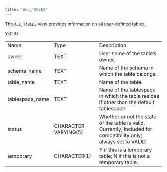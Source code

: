```yaml
---
title: "ALL_TABLES"
---
```


The `ALL_TABLES` view provides information on all user-defined tables.

<div class="tabularcolumns">

Y{0.3}

</div>

|                  |                      |                                                                                                                  |
| ---------------- | -------------------- | ---------------------------------------------------------------------------------------------------------------- |
| Name             | Type                 | Description                                                                                                      |
| owner            | TEXT                 | User name of the table’s owner.                                                                                  |
| schema_name     | TEXT                 | Name of the schema in which the table belongs.                                                                   |
| table_name      | TEXT                 | Name of the table.                                                                                               |
| tablespace_name | TEXT                 | Name of the tablespace in which the table resides if other than the default tablespace.                          |
| status           | CHARACTER VARYING(5) | Whether or not the state of the table is valid. Currently, Included for compatibility only; always set to VALID. |
| temporary        | CHARACTER(1)         | Y if this is a temporary table; N if this is not a temporary table.                                              |
